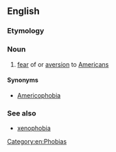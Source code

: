 ==English==

===Etymology===
{{suffix|American|phobia}}

===Noun===
{{en-noun|-}}

# [[fear]] of or [[aversion]] to [[American]]s
====Synonyms====
* [[Americophobia]]
===See also===
* [[xenophobia]]
[[Category:en:Phobias]]